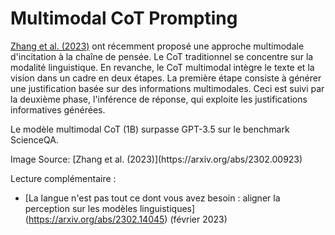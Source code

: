 # Multimodal CoT Prompting


[Zhang et al. (2023)](https://arxiv.org/abs/2302.00923) ont récemment proposé une approche multimodale d'incitation à la chaîne de pensée. Le CoT traditionnel se concentre sur la modalité linguistique. En revanche, le CoT multimodal intègre le texte et la vision dans un cadre en deux étapes. La première étape consiste à générer une justification basée sur des informations multimodales. Ceci est suivi par la deuxième phase, l'inférence de réponse, qui exploite les justifications informatives générées.

Le modèle multimodal CoT (1B) surpasse GPT-3.5 sur le benchmark ScienceQA.

<Screenshot src={MCOT} alt="MCOT" />
Image Source: [Zhang et al. (2023)](https://arxiv.org/abs/2302.00923)

Lecture complémentaire :
- [La langue n'est pas tout ce dont vous avez besoin : aligner la perception sur les modèles linguistiques] (https://arxiv.org/abs/2302.14045) (février 2023)